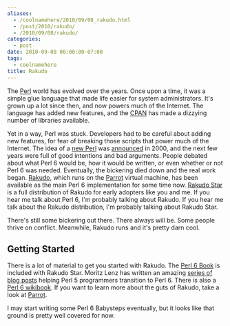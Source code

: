 ```yaml
---
aliases:
  - /coolnamehere/2010/09/08_rakudo.html
  - /post/2010/rakudo/
  - /2010/09/08/rakudo/
categories:
  - post
date: 2010-09-08 00:00:00-07:00
tags:
  - coolnamehere
title: Rakudo
---
```


[Perl]: /tags/perl/
[CPAN]: http://cpan.org

The [Perl][] world has evolved over the years. Once upon a time, it was a simple glue language that made life
easier for system administrators. It's grown up a lot since then, and now powers much of the Internet. The
language has added new features, and the [CPAN][] has made a dizzying number of libraries available.

[new Perl]: http://perl6.org
[announced]: http://www.perl.com/pub/2000/07/perl6.html
[Rakudo]: http://rakudo.org
[Parrot]: /tags/parrot/
[Rakudo Star]: http://github.com/rakudo/star

Yet in a way, Perl was stuck. Developers had to be careful about adding new features, for fear of breaking
those scripts that power much of the Internet. The idea of a [new Perl][] was [announced][] in 2000, and the
next few years were full of good intentions and bad arguments. People debated about what Perl 6 would be, how
it would be written, or even whether or not Perl 6 was needed. Eventually, the bickering died down and the
real work began. [Rakudo][], which runs on the [Parrot][] virtual machine, has been available as the main Perl
6 implementation for some time now. [Rakudo Star][] is a full distribution of Rakudo for early adopters like
you and me. If you hear me talk about Perl 6, I'm probably talking about Rakudo. If you hear me talk about
the Rakudo distribution, I'm probably talking about Rakudo Star.

There's still some bickering out there. There always will be. Some people thrive on conflict. Meanwhile, Rakudo runs
and it's pretty darn cool.


## Getting Started

[Perl 6 Book]: http://github.com/perl6/book
[series of blog posts]: http://perlgeek.de/en/article/5-to-6
[Perl 6 wikibook]: http://en.wikibooks.org/wiki/Perl_6_Programming

There is a lot of material to get you started with Rakudo. The [Perl 6 Book][] is included with Rakudo Star.
Moritz Lenz has written an amazing [series of blog posts][] helping Perl 5 programmers transition to Perl
6. There is also a [Perl 6 wikibook][]. If you want to learn more about the guts of Rakudo, take a look at
[Parrot][].

I may start writing some Perl 6 Babysteps eventually, but it looks like that ground is pretty well covered for
now.
